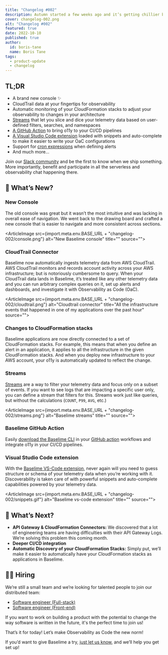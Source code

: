 ```yaml
---
title: "Changelog #002"
description: Autumn started a few weeks ago and it’s getting chillier by the day but rest assured, Baselime releases are as hot as ever 🔥
cover: changelog-002.png
alt: "Changelog #002"
featured: true
date: 2022-10-10
published: true
author:
  id: boris-tane
  name: Boris Tane
tags: 
  - product-update
  - changelog
---
```


## TL;DR

- A brand new console ✨
- CloudTrail data at your fingertips for observability
- Automatic monitoring of your CloudFormation stacks to adjust your observability to changes in your architecture
- [Streams](https://docs.baselime.io/observability-as-code/reference/streams/) that let you slice and dice your telemetry data based on user-defined filters, searches, and namespaces
- [A GitHub Action](https://github.com/Baselime/action-setup-baselime) to bring o11y to your CI/CD pipelines
- [A Visual Studio Code extension](https://marketplace.visualstudio.com/items?itemName=Baselime.baselime) loaded with snippets and auto-complete to make it easier to write your OaC configurations
- Support for [cron expressions](https://docs.baselime.io/observability-as-code/reference/alerts/) when defining alerts
- And much more…

Join our [Slack community](https://join.slack.com/t/baselimecommunity/shared_invite/zt-1hea7g9uu-z69IghjEqPqD4P0rRlEQVw) and be the first to know when we ship something. More importantly, benefit and participate in all the serverless and observability chat happening there.

## 💯 What’s New?

### New Console

The old console was great but it wasn’t the most intuitive and was lacking in overall ease of navigation. We went back to the drawing board and crafted a new console that is easier to navigate and more consistent across sections.

<ArticleImage   src={import.meta.env.BASE_URL + "changelog-002/console.png"}  alt="New Baselime console" title="" source="">
</ArticleImage>


### CloudTrail Connector

Baselime now automatically ingests telemetry data from AWS CloudTrail. AWS CloudTrail monitors and records account activity across your AWS infrastructure; but is notoriously cumbersome to query. When your CloudTrail data lands in Baselime, it’s treated like any other telemetry data and you can run arbitrary complex queries on it, set up alerts and dashboards, and investigate it with Observability as Code (OaC).

<ArticleImage   src={import.meta.env.BASE_URL + "changelog-002/cloudtrail.png"}  alt="Cloudtrail connector" title="All the infrastructure events that happened in one of my applications over the past hour" source="">
</ArticleImage>


### Changes to CloudFormation stacks

Baselime applications are now directly connected to a set of CloudFormation stacks. For example, this means that when you define an alert in an application, it applies to all the infrastructure in the given CloudFormation stacks. And when you deploy new infrastructure to your AWS account, your o11y is automatically updated to reflect the change.

### Streams

[Streams](https://docs.baselime.io/observability-as-code/reference/streams/#stream) are a way to filter your telemetry data and focus only on a subset of events. If you want to see logs that are impacting a specific user only, you can define a stream that filters for this. Streams work just like queries, but without the calculations (`COUNT`, `P99`, `AVG`, etc.)

<ArticleImage   src={import.meta.env.BASE_URL + "changelog-002/streams.png"}  alt="Baselime streams" title="" source="">
</ArticleImage>

### Baselime GitHub Action

Easily [download the Baselime CLI](https://github.com/Baselime/action-setup-baselime) in your [GitHub action](https://github.com/Baselime/action-setup-baselime) workflows and integrate o11y in your CI/CD pipelines.

### Visual Studio Code extension

With the [Baselime VS-Code extension](https://marketplace.visualstudio.com/items?itemName=Baselime.baselime), never again will you need to guess structure or schema of your telemetry data when you’re working with it. Discoverability is taken care of with powerful snippets and auto-complete capabilities powered by your telemetry data.

<ArticleImage   src={import.meta.env.BASE_URL + "changelog-002/snippets.gif"}  alt="Baselime vs-code extension" title="" source="">
</ArticleImage>


## 🎯 What’s Next?

- **API Gateway & CloudFormation Connectors:** We discovered that a lot of engineering teams are having difficulties with their API Gateway Logs. We’re solving this problem this coming month.
- **Deeper CI/CD integration**
- **Automatic Discovery of your CloudFormation Stacks:** Simply put, we’ll make it easier to automatically have your CloudFormation stacks as applications in Baselime.

## 👨‍💻 Hiring

We’re still a small team and we’re looking for talented people to join our distributed team:

- [Software engineer (Full-stack)](https://www.notion.so/Software-Engineer-Full-stack-c6b937dad7594059a7662dbc45e0f88f)
- [Software engineer (Front-end)](https://www.notion.so/Software-Engineer-Front-end-7bce84e54e30428dacfad803c2932eec)

If you want to work on building a product with the potential to change the way software is written in the future, it's the perfect time to join us!

That’s it for today! Let’s make Observability as Code the new norm!

If you’d want to give Baselime a try, [just let us know](https://join.slack.com/t/baselimecommunity/shared_invite/zt-1eu7l0ag1-wxYXQV6Fr_aiB3ZPm3LhDQ), and we’ll help you get set up!
